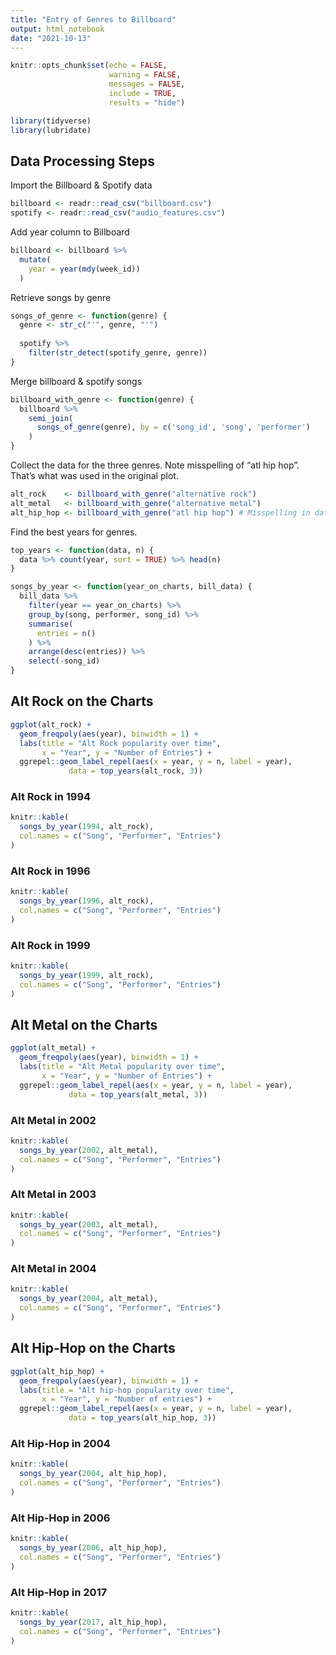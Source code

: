 ```yaml
---
title: "Entry of Genres to Billboard"
output: html_notebook
date: "2021-10-13"
---
```


```r
knitr::opts_chunk$set(echo = FALSE, 
                      warning = FALSE, 
                      messages = FALSE, 
                      include = TRUE,
                      results = "hide")
```

```r
library(tidyverse)
library(lubridate)
```

## Data Processing Steps

Import the Billboard & Spotify data
```r
billboard <- readr::read_csv("billboard.csv")
spotify <- readr::read_csv("audio_features.csv")
```

Add year column to Billboard 
```r
billboard <- billboard %>%
  mutate(
    year = year(mdy(week_id))
  )
```

Retrieve songs by genre
```r
songs_of_genre <- function(genre) {
  genre <- str_c("'", genre, "'")
  
  spotify %>%
    filter(str_detect(spotify_genre, genre))
}
```

Merge billboard & spotify songs
```r
billboard_with_genre <- function(genre) {
  billboard %>% 
    semi_join(
      songs_of_genre(genre), by = c('song_id', 'song', 'performer')
    )
}
```

Collect the data for the three genres. Note misspelling of "atl hip hop". That's what was used in the original plot.
```r
alt_rock    <- billboard_with_genre("alternative rock")
alt_metal   <- billboard_with_genre("alternative metal")
alt_hip_hop <- billboard_with_genre("atl hip hop") # Misspelling in data.
```

Find the best years for genres.
```r
top_years <- function(data, n) {
  data %>% count(year, sort = TRUE) %>% head(n)
}
```

```r
songs_by_year <- function(year_on_charts, bill_data) {
  bill_data %>%
    filter(year == year_on_charts) %>%
    group_by(song, performer, song_id) %>%
    summarise(
      entries = n()
    ) %>%
    arrange(desc(entries)) %>%
    select(-song_id)
}
```

## Alt Rock on the Charts

```r
ggplot(alt_rock) +
  geom_freqpoly(aes(year), binwidth = 1) +
  labs(title = "Alt Rock popularity over time",
       x = "Year", y = "Number of Entries") +
  ggrepel::geom_label_repel(aes(x = year, y = n, label = year), 
             data = top_years(alt_rock, 3))
```

### Alt Rock in 1994

```r
knitr::kable(
  songs_by_year(1994, alt_rock), 
  col.names = c("Song", "Performer", "Entries")
)
```

### Alt Rock in 1996

```r
knitr::kable(
  songs_by_year(1996, alt_rock), 
  col.names = c("Song", "Performer", "Entries")
)
```

### Alt Rock in 1999

```r
knitr::kable(
  songs_by_year(1999, alt_rock), 
  col.names = c("Song", "Performer", "Entries")
)
```

## Alt Metal on the Charts

```r
ggplot(alt_metal) +
  geom_freqpoly(aes(year), binwidth = 1) +
  labs(title = "Alt Metal popularity over time",
       x = "Year", y = "Number of Entries") +
  ggrepel::geom_label_repel(aes(x = year, y = n, label = year), 
             data = top_years(alt_metal, 3))
```

### Alt Metal in 2002

```r
knitr::kable(
  songs_by_year(2002, alt_metal), 
  col.names = c("Song", "Performer", "Entries")
)
```

### Alt Metal in 2003

```r
knitr::kable(
  songs_by_year(2003, alt_metal), 
  col.names = c("Song", "Performer", "Entries")
)
```

### Alt Metal in 2004

```r
knitr::kable(
  songs_by_year(2004, alt_metal), 
  col.names = c("Song", "Performer", "Entries")
)
```

## Alt Hip-Hop on the Charts

```r
ggplot(alt_hip_hop) +
  geom_freqpoly(aes(year), binwidth = 1) +
  labs(title = "Alt hip-hop popularity over time",
       x = "Year", y = "Number of entries") +
  ggrepel::geom_label_repel(aes(x = year, y = n, label = year), 
             data = top_years(alt_hip_hop, 3))
```

### Alt Hip-Hop in 2004

```r
knitr::kable(
  songs_by_year(2004, alt_hip_hop), 
  col.names = c("Song", "Performer", "Entries")
)
```

### Alt Hip-Hop in 2006

```r
knitr::kable(
  songs_by_year(2006, alt_hip_hop), 
  col.names = c("Song", "Performer", "Entries")
)
```

### Alt Hip-Hop in 2017

```r
knitr::kable(
  songs_by_year(2017, alt_hip_hop), 
  col.names = c("Song", "Performer", "Entries")
)
```